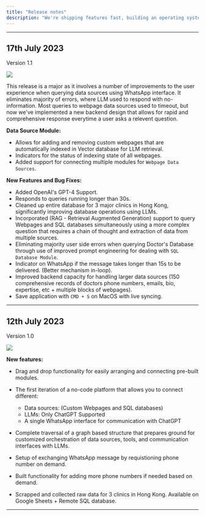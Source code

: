 ```yaml
---
title: "Release notes"
description: "We're shipping features fast, building an operating system for governence."
---
```


---

## 17th July 2023

Version 1.1

<Frame type="glass">
  <img style={{ borderRadius: "0.5rem" }} src="/images/v1.1.png" />
</Frame>

This release is a major as it involves a number of improvements to the user experience when querying data sources using WhatsApp interface. It eliminates majority of errors, where LLM used to respond with no-information. Most queries to webpage data sources used to timeout, but now we've implemented a new backend design that allows for rapid and comprehensive response everytime a user asks a relevent question.

**Data Source Module:**

- Allows for adding and removing custom webpages that are automatically indexed in Vector database for LLM retrieval.
- Indicators for the status of indexing state of all webpages.
- Added support for connecting multiple modules for `Webpage Data Sources`.

**New Features and Bug Fixes:**

- Added OpenAI's GPT-4 Support.
- Responds to queries running longer than 30s.
- Cleaned up entire database for 3 major clinics in Hong Kong, significantly improving database operations using LLMs.
- Incorporated (RAG - Retrieval Augmented Generation) support to query Webpages and SQL databases simultaneously using a more complex question that requires a chain of thought and extraction of data from multiple sources.
- Eliminating majority user side errors when querying Doctor's Database through use of improved prompt engineering for dealing with `SQL Database Module`.
- Indicator on WhatsApp if the message takes longer than 15s to be delivered. (Better mechanism in-loop).
- Improved backend capacity for handling larger data sources (150 comprehensive records of doctors phone numbers, emails, bio, expertise, etc + multiple blocks of webpages).
- Save application with `CMD + S` on MacOS with live syncing.

---

## 12th July 2023

Version 1.0

<Frame type="glass">
  <img style={{ borderRadius: "0.5rem" }} src="/images/v1.0_image.jpg" />
</Frame>

**New features:**

- Drag and drop functionality for easily arranging and connecting pre-built modules.
- The first iteration of a no-code platform that allows you to connect different:

  - Data sources: (Custom Webpages and SQL databases)
  - LLMs: Only ChatGPT Supported
  - A single WhatsApp interface for communication with ChatGPT

- Complete traversal of a graph based structure that prepares ground for customized orchestration of data sources, tools, and communication interfaces with LLMs.
- Setup of exchanging WhatsApp message by requistioning phone number on demand.
- Built functionality for adding more phone numbers if needed based on demand.
- Scrapped and collected raw data for 3 clinics in Hong Kong. Available on Google Sheets + Remote SQL database.

---
